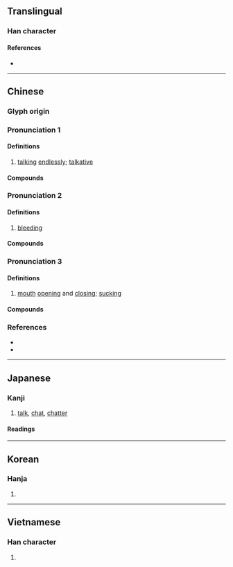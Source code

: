 {{character info}}
==Translingual==

===Han character===
{{Han char|rn=30|rad=口|as=09|sn=12|four=64094|canj=RPTD|ids=⿰口枼}}

====References====
* {{Han ref|kx=0198.010|dkj=03917|dj=0419.120|hdz=10649.100|uh=558B|ud=21899|bh=B3E3|bd=46051}}

----

==Chinese==
{{zh-forms}}

===Glyph origin===
{{Han etym}}

===Pronunciation 1===
{{zh-pron
|m=dié
|c=dip6
|mc=1
|oc=3
|cat=a
}}

====Definitions====
{{zh-hanzi}}

# [[talk]]ing [[endlessly]]; [[talkative]]

====Compounds====
{{zh-der|喋喋不已|喋語|喋喋便便|喋囁|喋喋不休|喋喋|}}

===Pronunciation 2===
{{zh-pron
|m=dié
|c=dip6
|mc=2
|oc=2
|cat=a
}}

====Definitions====
{{zh-hanzi}}

# [[bleeding]]

====Compounds====
{{zh-der|喋血}}

===Pronunciation 3===
{{zh-pron
|m=zhá
|c=zaap6
|mc=3
|oc=1
|cat=a
}}

====Definitions====
{{zh-hanzi}}

# [[mouth]] [[open]]ing and [[close|closing]]; [[suck]]ing

====Compounds====
{{zh-der|啑喋|喋呷|唼喋}}

===References===
* {{R:twedu|A00632}}
* {{R:yue:Hanzi}}

----

==Japanese==

===Kanji===
{{ja-kanji|grade=n|rs=口09}}

# [[talk]], [[chat]], [[chatter]]

====Readings====
{{ja-readings
|goon=じょう
|kanon=ちょう
|kun=しゃべ-る, ついば-む
}}

----

==Korean==

===Hanja===
{{ko-hanja|hangeul=[[첩]], [[잡]]|rv=cheop, jap|mr=ch'ŏp, chap}}

# {{rfdef|ko|sort=口09}}

----

==Vietnamese==

===Han character===
{{vi-hantu|[[nhịp]]|rs=口09}}

# {{rfdef|vi|sort=口09}}